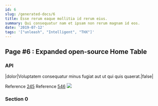 ```yaml
---
id: 6
slug: /generated-docs/6
title: Esse rerum eaque mollitia id rerum eius.
summary: Qui consequatur nam et ipsam non rerum magnam id eos.
date: '2019-07-12'
tags: '["unleash", "Intelligent", "THX"]'
---
```


## Page #6 : Expanded open-source Home Table
### API

|dolor|Voluptatem consequatur minus fugiat aut ut qui quis quaerat.|false|

Reference [245](/245)
Reference [546](/546)
![](/assets/cats-5.jpg)

### Section 0

